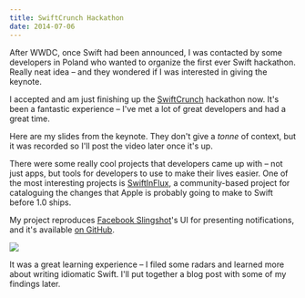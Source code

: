 ```yaml
---
title: SwiftCrunch Hackathon
date: 2014-07-06
---
```


After WWDC, once Swift had been announced, I was contacted by some developers in Poland who wanted to organize the first ever Swift hackathon. Really neat idea – and they wondered if I was interested in giving the keynote.

I accepted and am just finishing up the [SwiftCrunch](http://swiftcrunch.com) hackathon now. It's been a fantastic experience – I've met a lot of great developers and had a great time.

Here are my slides from the keynote. They don't give a _tonne_ of context, but it was recorded so I'll post the video later once it's up.

<SpeakerDeck videoID="7150b350e5fe01314f761288f3080752" />

There were some really cool projects that developers came up with – not just apps, but tools for developers to use to make their lives easier. One of the most interesting projects is [SwiftInFlux](https://github.com/ksm/SwiftInFlux), a community-based project for cataloguing the changes that Apple is probably going to make to Swift before 1.0 ships.

My project reproduces [Facebook Slingshot](https://itunes.apple.com/ca/app/slingshot/id878681557?mt=8)'s UI for presenting notifications, and it's available [on GitHub](https://github.com/AshFurrow/ModalNotificationController).

![](37F72982F8A44987B6BA09D5940CB58C.gif)

It was a great learning experience – I filed some radars and learned more about writing idiomatic Swift. I'll put together a blog post with some of my findings later.
